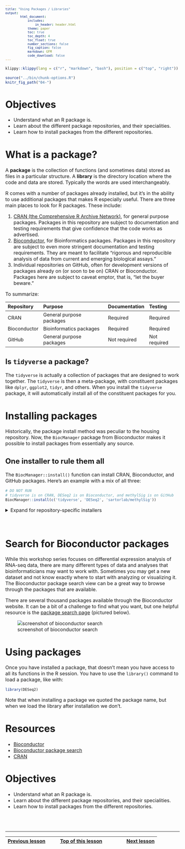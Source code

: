 ```yaml
---
title: "Using Packages / Libraries"
output:
        html_document:
            includes:
                in_header: header.html
            theme: paper
            toc: true
            toc_depth: 4
            toc_float: true 
            number_sections: false
            fig_caption: false
            markdown: GFM
            code_download: false
---
```


<style type="text/css">

body, td {
   font-size: 16px;
}
code.r{
  font-size: 12px;
}
pre {
  font-size: 12px
}

</style>

```r
klippy::klippy(lang = c("r", "markdown", "bash"), position = c("top", "right"))
```

```r
source("../bin/chunk-options.R")
knitr_fig_path("04-")
```

<!-- example of rendered lesson https://datacarpentry.org/genomics-r-intro/02-r-basics/index.html -->

# Objectives

- Understand what an R package is.
- Learn about the different package repositories, and their specialities.
- Learn how to install packages from the different repositories.

# What is a package?

A **package** is the collection of functions (and sometimes data) stored as files in a particular structure. A **library** is the directory location where the code and data are stored. Typically the words are used interchangeably.

R comes with a number of packages already installed, but it's in the ability to use additional packages that makes R especially useful. There are three main places to look for R packages. These include:

1. [CRAN (the Comprehensive R Archive Network)](https://cran.r-project.org/), for general purpose packages. Packages in this repository are subject to documentation and testing requirements that give confidence that the code works as advertised.
2. [Bioconductor](https://bioconductor.org/), for Bioinformatics packages. Packages in this repository are subject to even more stringent documentation and testing requirements. They are meant to facilitate "rigorous and reproducible analysis of data from current and emerging biological assays."
3. Individual repositories on GitHub, often for development versions of packages already on (or soon to be on) CRAN or Bioconductor. Packages here are subject to caveat emptor, that is, "let the buyer beware."

To summarize:

| Repository | Purpose | Documentation | Testing |
| :--- | :--- | :--- | :--- |
| CRAN | General purpose packages | Required | Required |
| Bioconductor | Bioinformatics packages | Required | Required |
| GitHub | General purpose packages | Not required | Not required |

## Is `tidyverse` a package?

The `tidyverse` is actually a collection of packages that are designed to work together. The `tidyverse` is then a meta-package, with constituent packages like `dplyr`, `ggplot2`, `tidyr`, and others. When you install the `tidyverse` package, it will automatically install all of the constituent packages for you.

# Installing packages

Historically, the package install method was peculiar to the housing repository. Now, the `BiocManager` package from Bioconductor makes it possible to install packages from essentially any source.

## One installer to rule them all

The `BiocManager::install()` function can install CRAN, Bioconductor, and GitHub packages. Here's an example with a mix of all three:

```r
# DO NOT RUN
# tidyverse is on CRAN, DESeq2 is on Bioconductor, and methylSig is on GitHub
BiocManager::install(c('tidyverse', 'DESeq2', 'sartorlab/methylSig'))
```

<details>
  <summary>Expand for repository-specific installers</summary>
<strong>From CRAN</strong>

To install a package from CRAN, you can run something like:

```r
# Do not run, this is already installed for us
install.packages('tidyverse')
```

<strong>From Bioconductor</strong>

To install a package from Bioconductor, you first need the `BiocManager` package. Then you can give the name of the package to the installer, as in:

```r
# Do not run
install.packages('BiocManager')

# The :: notation before the install() tells R to use the function from BiocManager
BiocManager::install('DESeq2')
```

<strong>From GitHub</strong>

To install packages from GitHub one can use the `remotes::install_github()` function. For example:

```r
# Do not run
# To install the package at https://github.com/sartorlab/methylSig/
# The format is <repository_owner>/<repository_name>
remotes::install_github('sartorlab/methylSig')
```
</details>
<br>

# Search for Bioconductor packages

While this workshop series focuses on differential expression analysis of RNA-seq data, there are many different types of data and analyses that bioinformaticians may want to work with. Sometimes you may get a new dataset and not know exactly where to start with analyzing or visualizing it. The Bioconductor package search view can be a great way to browse through the packages that are available.

There are several thousand packages available through the Bioconductor website. It can be a bit of a challenge to find what you want, but one helpful resource is the [package search page](https://bioconductor.org/packages/release/BiocViews.html#___Software) (pictured below).

![screenshot of bioconductor search](images/bioconductor_search.png)

# Using packages

Once you have installed a package, that doesn't mean you have access to all its functions in the R session. You have to use the `library()` command to load a package, like with:

```r
library(DESeq2)
```

Note that when installing a package we quoted the package name, but when we load the library after installation we don't.

# Resources

- [Bioconductor](https://bioconductor.org/)
- [Bioconductor package search](https://bioconductor.org/packages/release/BiocViews.html#___Software)
- [CRAN](https://cran.r-project.org/)

# Objectives

- Understand what an R package is.
- Learn about the different package repositories, and their specialities.
- Learn how to install packages from the different repositories.

<br/>
<br/>
<hr/>
| [Previous lesson](r-02-exploration-dplyr.html) | [Top of this lesson](#top) | [Next lesson](r-05-help.html) |
| :--- | :----: | ---: |